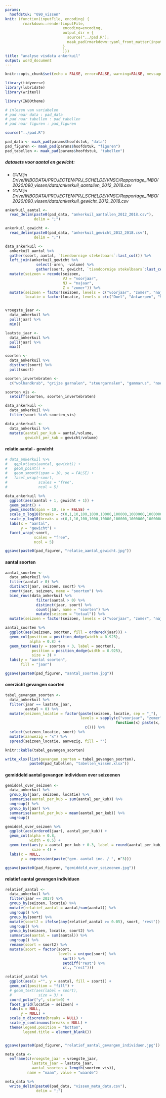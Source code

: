 ```yaml
---
params:
  hoofdstuk: "090_vissen"
knit: (function(inputFile, encoding) {
        rmarkdown::render(inputFile,
                          encoding=encoding,
                          output_dir = {
                            source("../pad.R");
                            maak_pad(rmarkdown::yaml_front_matter(inputFile)$params$hoofdstuk, "output")
                          }
                          )})
title: "analyse visdata ankerkuil"
output: word_document
---
```



```r

knitr::opts_chunk$set(echo = FALSE, error=FALSE, warning=FALSE, message=FALSE, cache=FALSE)

```


```r

library(tidyverse)
library(lubridate)
library(writexl)

library(INBOtheme)

```


```r

# inlezen van variabelen
# pad naar data : pad_data
# pad naar tabellen : pad_tabellen
# pad naar figuren : pad_figuren

source("../pad.R")

pad_data <- maak_pad(params$hoofdstuk, "data")
pad_figuren <- maak_pad(params$hoofdstuk, "figuren")
pad_tabellen <- maak_pad(params$hoofdstuk, "tabellen")

```


##### datasets voor aantal en gewicht:

  - _G:/Mijn Drive/INBODATA/PROJECTEN/PRJ_SCHELDE/VNSC/Rapportage_INBO/2020/090_vissen/data/ankerkuil_aantallen_2012_2018.csv_
  - _G:/Mijn Drive/INBODATA/PROJECTEN/PRJ_SCHELDE/VNSC/Rapportage_INBO/2020/090_vissen/data/ankerkuil_gewicht_2012_2018.csv_

```r

ankerkuil_aantal <- 
  read_delim(paste0(pad_data, "ankerkuil_aantallen_2012_2018.csv"),
             delim = ";")

ankerkuil_gewicht <- 
  read_delim(paste0(pad_data, "ankerkuil_gewicht_2012_2018.csv"),
             delim = ";")

data_ankerkuil <- 
  ankerkuil_aantal %>% 
  gather(soort, aantal, `tiendoornige stekelbaars`:last_col()) %>% 
  left_join(ankerkuil_gewicht %>% 
              select(-uren, -volume) %>% 
              gather(soort, gewicht, `tiendoornige stekelbaars`:last_col())) %>% 
  mutate(seizoen = recode(seizoen,
                          VJ = "voorjaar",
                          NJ = "najaar",
                          Z = "zomer")) %>% 
  mutate(seizoen = factor(seizoen, levels = c("voorjaar", "zomer", "najaar")),
         locatie = factor(locatie, levels = c(c("Doel", "Antwerpen", "Steendorp", "Branst"))))


vroegste_jaar <-
  data_ankerkuil %>% 
  pull(jaar) %>% 
  min()

laatste_jaar <-
  data_ankerkuil %>% 
  pull(jaar) %>% 
  max()

```


```r

soorten <- 
  data_ankerkuil %>% 
  distinct(soort) %>% 
  pull(soort)

soorten_invertebraten <-
  c("wolhandkrab", "grijze garnalen", "steurgarnalen", "gammarus", "noordzeekrab", "japanse steurgarnaal", "penseelkrab")

soorten_vis <-
  setdiff(soorten, soorten_invertebraten)

data_ankerkuil <- 
  data_ankerkuil %>% 
  filter(soort %in% soorten_vis)

```


```r

data_ankerkuil <- 
  data_ankerkuil %>% 
  mutate(aantal_per_kub = aantal/volume,
         gewicht_per_kub = gewicht/volume)

```


#### relatie aantal - gewicht

```r

# data_ankerkuil %>%
#   ggplot(aes(aantal, gewicht)) +
#   geom_point() +
#   geom_smooth(span = 10, se = FALSE) +
#   facet_wrap(~soort,
#              scales = "free",
#              ncol = 5)

data_ankerkuil %>% 
  ggplot(aes(aantal + 1, gewicht + 1)) +
  geom_point() +
  geom_smooth(span = 10, se = FALSE) +
  scale_x_log10(breaks = c(0,1,10,100,1000,10000,100000,1000000,10000000) + 1, labels = function(x) x-1) +
  scale_y_log10(breaks = c(0,1,10,100,1000,10000,100000,1000000,10000000) + 1, labels = function(x) x-1) +
  labs(x = "aantal",
       y = "gewicht") +
  facet_wrap(~soort, 
             scales = "free",
             ncol = 5)

ggsave(paste0(pad_figuren, "relatie_aantal_gewicht.jpg"))

```


#### aantal soorten

```r

aantal_soorten <- 
  data_ankerkuil %>% 
  filter(aantal > 0) %>% 
  distinct(jaar, seizoen, soort) %>% 
  count(jaar, seizoen, name = "soorten") %>% 
  bind_rows(data_ankerkuil %>% 
              filter(aantal > 0) %>% 
              distinct(jaar, soort) %>% 
              count(jaar, name = "soorten") %>% 
              mutate(seizoen = "totaal")) %>% 
  mutate(seizoen = factor(seizoen, levels = c("voorjaar", "zomer", "najaar", "totaal")))

aantal_soorten %>% 
  ggplot(aes(seizoen, soorten, fill = ordered(jaar))) +
  geom_col(position = position_dodge(width = 0.925), 
           alpha = 0.8) +
  geom_text(aes(y = soorten + 3, label = soorten), 
            position = position_dodge(width = 0.925),
            size = 3) +
  labs(y = "aantal soorten",
       fill = "jaar")

ggsave(paste0(pad_figuren, "aantal_soorten.jpg"))

```


#### overzicht gevangen soorten

```r

tabel_gevangen_soorten <-
  data_ankerkuil %>% 
  filter(jaar == laatste_jaar,
         aantal > 0) %>% 
  mutate(seizoen_locatie = factor(paste(seizoen, locatie, sep = "_"),
                                  levels = sapply(c("voorjaar", "zomer", "najaar"),
                                                  function(x) paste(x, c("Doel", "Antwerpen", "Steendorp", "Branst"), sep = "_")) %>%
                                    c())) %>%
  select(seizoen_locatie, soort) %>% 
  mutate(aanwezig = "x") %>% 
  spread(seizoen_locatie, aanwezig, fill = "")

knitr::kable(tabel_gevangen_soorten)

write_xlsx(list(gevangen_soorten = tabel_gevangen_soorten),
           paste0(pad_tabellen, "tabellen_vissen.xlsx"))

```


#### gemiddeld aantal gevangen individuen over seizoenen

```r

gemiddel_over_seizoen <- 
  data_ankerkuil %>% 
  group_by(jaar, seizoen, locatie) %>%
  summarise(aantal_per_kub = sum(aantal_per_kub)) %>% 
  ungroup() %>% 
  group_by(jaar) %>%
  summarise(aantal_per_kub = mean(aantal_per_kub)) %>% 
  ungroup()

gemiddel_over_seizoen %>% 
  ggplot(aes(ordered(jaar), aantal_per_kub)) +
  geom_col(alpha = 0.8,
           width = 0.5) +
  geom_text(aes(y = aantal_per_kub + 0.3, label = round(aantal_per_kub, 2)), 
            size = 4) +
  labs(x = NULL,
       y = expression(paste("gem. aantal ind. / ", m^3)))

ggsave(paste0(pad_figuren, "gemiddeld_over_seizoenen.jpg"))

```


#### relatief aantal gevangen individuen

```r

relatief_aantal <- 
  data_ankerkuil %>% 
  filter(jaar == 2017) %>% 
  group_by(seizoen, locatie) %>%
  mutate(relatief_aantal = aantal/sum(aantal)) %>% 
  ungroup() %>% 
  group_by(soort) %>% 
  mutate(soort2 = ifelse(any(relatief_aantal >= 0.05), soort, "rest")) %>% 
  ungroup() %>% 
  group_by(seizoen, locatie, soort2) %>% 
  summarise(aantal = sum(aantal)) %>% 
  ungroup() %>% 
  rename(soort = soort2) %>% 
  mutate(soort = factor(soort, 
                        levels = unique(soort) %>% 
                          sort() %>% 
                          setdiff("rest") %>% 
                          c(., "rest")))

relatief_aantal %>% 
  ggplot(aes(x ="", y = aantal, fill = soort)) +
  geom_col(position = "fill") +
  # geom_text(aes(label = soort),
  #            size = 3) +
  coord_polar("y", start=0) +
  facet_grid(locatie ~ seizoen) +
  labs(x = NULL,
       y = NULL) +
  scale_x_discrete(breaks = NULL) +
  scale_y_continuous(breaks = NULL) +
  theme(legend.position = "bottom",
        legend.title = element_blank())


ggsave(paste0(pad_figuren, "relatief_aantal_gevangen_individuen.jpg"))

```


```r

meta_data <- 
  enframe(c(vroegste_jaar = vroegste_jaar,
            laatste_jaar = laatste_jaar,
            aantal_soorten = length(soorten_vis)),
          name = "naam", value = "waarde")

meta_data %>% 
  write_delim(paste0(pad_data, "vissen_meta_data.csv"),
              delim = ";")

```

